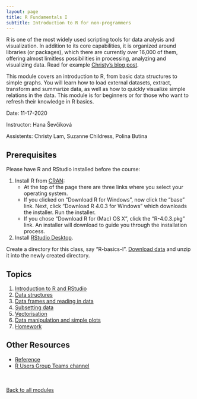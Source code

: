 ```yaml
---
layout: page
title: R Fundamentals I
subtitle: Introduction to R for non-programmers
---
```


R is one of the most widely used scripting tools for data analysis and visualization. In addition to its core capabilities, it is organized around libraries (or packages), which there are currently over 16,000 of them, offering almost limitless possibilities in processing, analyzing and visualizing data. Read for example [Christy's blog post](http://psrc.github.io/2020/Why-I-like-R).  

This module covers an introduction to R, from basic data structures to simple graphs. You will learn how to load external datasets, extract, transform and summarize data, as well as how to quickly visualize simple relations in the data. This module is for beginners or for those who want to refresh their knowledge in R basics.

Date: 11-17-2020

Instructor: Hana Ševčíková

Assistents: Christy Lam, Suzanne Childress, Polina Butina


## Prerequisites

Please have R and RStudio installed before the course:

1. Install R from [CRAN](https://cran.r-project.org/):
    * At the top of the page there are three links where you select your operating system.
    * If you clicked on "Download R for Windows", now click the "base" link.  Next, click "Download R 4.0.3 for Windows" which downloads the installer. Run the installer. 
    * If you chose "Download R for (Mac) OS X", click the "R-4.0.3.pkg" link. An installer will download to guide you through the installation process.
2. Install [RStudio Desktop](https://rstudio.com/products/rstudio/download).

Create a directory for this class, say "R-basics-I". [Download data](http://aws-linux/rworkshop2020/r-basicsI-data.zip) and unzip it into the newly created directory.

## Topics

1.  [Introduction to R and RStudio](01-rstudio-intro.html)
2.  [Data structures](02-data-structures-part1.html)
3.  [Data frames and reading in data](03-data-structures-part2.html)
4.  [Subsetting data](04-data-subsetting.html)
5.  [Vectorisation](05-vectorisation.html)
6.  [Data manipulation and simple plots](06-data-manip.html)
7.  [Homework](07-home_work.html)


## Other Resources

*   [Reference](reference.html)
*   [R Users Group Teams channel](https://teams.microsoft.com/l/team/19%3acc0d301f0686423f88a595c8ebd899b2%40thread.tacv2/conversations?groupId=8074c01e-f54d-4ac9-83c3-2151fe9ff857&tenantId=592e9ca1-4644-417e-b22f-1cb35d574dad)

<br>
<br>
[Back to all modules](index.html)

<br>
<br>
<br>
<br>
<br>
<br>
